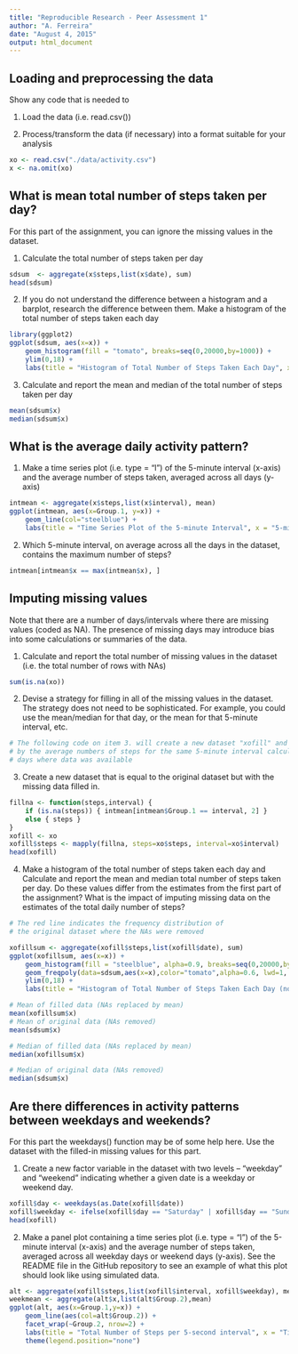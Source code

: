 ```yaml
---
title: "Reproducible Research - Peer Assessment 1"
author: "A. Ferreira"
date: "August 4, 2015"
output: html_document
---
```



## Loading and preprocessing the data

Show any code that is needed to

1. Load the data (i.e. read.csv())

2. Process/transform the data (if necessary) into a format suitable for your analysis

```r
xo <- read.csv("./data/activity.csv")
x <- na.omit(xo)
```

## What is mean total number of steps taken per day?

For this part of the assignment, you can ignore the missing values in the dataset.

1. Calculate the total number of steps taken per day
```r
sdsum  <- aggregate(x$steps,list(x$date), sum)
head(sdsum)
```

2. If you do not understand the difference between a histogram and a barplot, research the difference between them. Make a histogram of the total number of steps taken each day
```r
library(ggplot2)
ggplot(sdsum, aes(x=x)) + 
    geom_histogram(fill = "tomato", breaks=seq(0,20000,by=1000)) + 
    ylim(0,18) +
    labs(title = "Histogram of Total Number of Steps Taken Each Day", x = "Number of Steps per Day", y = "Frequency")
```

3. Calculate and report the mean and median of the total number of steps taken per day
```r
mean(sdsum$x)
median(sdsum$x)
```

## What is the average daily activity pattern?

1. Make a time series plot (i.e. type = "l") of the 5-minute interval (x-axis) and the average number of steps taken, averaged across all days (y-axis)

```r
intmean <- aggregate(x$steps,list(x$interval), mean)
ggplot(intmean, aes(x=Group.1, y=x)) + 
    geom_line(col="steelblue") +
    labs(title = "Time Series Plot of the 5-minute Interval", x = "5-minute intervals", y = "Average Number of Steps Taken")
```

2. Which 5-minute interval, on average across all the days in the dataset, contains the maximum number of steps?

```r
intmean[intmean$x == max(intmean$x), ]
```

## Imputing missing values

Note that there are a number of days/intervals where there are missing values (coded as NA). The presence of missing days may introduce bias into some calculations or summaries of the data.

1. Calculate and report the total number of missing values in the dataset (i.e. the total number of rows with NAs)
```r
sum(is.na(xo))
```

2. Devise a strategy for filling in all of the missing values in the dataset. The strategy does not need to be sophisticated. For example, you could use the mean/median for that day, or the mean for that 5-minute interval, etc.

```r
# The following code on item 3. will create a new dataset "xofill" and replace the NA 
# by the average numbers of steps for the same 5-minute interval calculated from other 
# days where data was available
```


3. Create a new dataset that is equal to the original dataset but with the missing data filled in.
```r
fillna <- function(steps,interval) {
    if (is.na(steps)) { intmean[intmean$Group.1 == interval, 2] }
    else { steps }
}
xofill <- xo
xofill$steps <- mapply(fillna, steps=xo$steps, interval=xo$interval)
head(xofill)
```

4. Make a histogram of the total number of steps taken each day and Calculate and report the mean and median total number of steps taken per day. Do these values differ from the estimates from the first part of the assignment? What is the impact of imputing missing data on the estimates of the total daily number of steps?

```r
# The red line indicates the frequency distribution of 
# the original dataset where the NAs were removed

xofillsum <- aggregate(xofill$steps,list(xofill$date), sum)
ggplot(xofillsum, aes(x=x)) + 
    geom_histogram(fill = "steelblue", alpha=0.9, breaks=seq(0,20000,by=1000), width=0.5) + 
    geom_freqpoly(data=sdsum,aes(x=x),color="tomato",alpha=0.6, lwd=1, breaks=seq(0,20000,by=1000)) +
    ylim(0,18) +
    labs(title = "Histogram of Total Number of Steps Taken Each Day (no missing data)", x = "Number of Steps per Day", y = "Frequency")

# Mean of filled data (NAs replaced by mean)
mean(xofillsum$x)
# Mean of original data (NAs removed)
mean(sdsum$x)

# Median of filled data (NAs replaced by mean)
median(xofillsum$x)

# Median of original data (NAs removed)
median(sdsum$x)
```

## Are there differences in activity patterns between weekdays and weekends?

For this part the weekdays() function may be of some help here. Use the dataset with the filled-in missing values for this part.

1. Create a new factor variable in the dataset with two levels – “weekday” and “weekend” indicating whether a given date is a weekday or weekend day.
```r
xofill$day <- weekdays(as.Date(xofill$date))
xofill$weekday <- ifelse(xofill$day == "Saturday" | xofill$day == "Sunday","Weekend","Weekday")
head(xofill)
```


2. Make a panel plot containing a time series plot (i.e. type = "l") of the 5-minute interval (x-axis) and the average number of steps taken, averaged across all weekday days or weekend days (y-axis). See the README file in the GitHub repository to see an example of what this plot should look like using simulated data.

```r
alt <- aggregate(xofill$steps,list(xofill$interval, xofill$weekday), mean)
weekmean <- aggregate(alt$x,list(alt$Group.2),mean)
ggplot(alt, aes(x=Group.1,y=x)) +
    geom_line(aes(col=alt$Group.2)) + 
    facet_wrap(~Group.2, nrow=2) +
    labs(title = "Total Number of Steps per 5-second interval", x = "Time Interval", y = "Total number of steps") +
    theme(legend.position="none")
```
